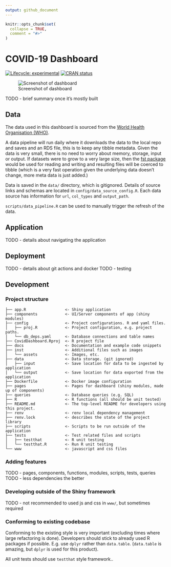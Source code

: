 ```yaml
---
output: github_document
---
```


<!-- README.md is generated from README.Rmd. Please edit that file -->

```r
knitr::opts_chunk$set(
  collapse = TRUE,
  comment = "#>"
)
```

# COVID-19 Dashboard

<!-- badges: start -->
[![Lifecycle: experimental](https://img.shields.io/badge/lifecycle-experimental-orange.svg)](https://lifecycle.r-lib.org/articles/stages.html#experimental)
[![CRAN status](https://www.r-pkg.org/badges/version/CovidDashboard)](https://CRAN.R-project.org/package=CovidDashboard)
<!-- badges: end -->

![Screenshot of dashboard](inst/assets/images/snapshot_sm.png)

TODO - brief summary once it's mostly built

## Data
The data used in this dashboard is sourced from the [World Health Organisation (WHO)](https://covid19.who.int/data).

A data pipeline will run daily where it downloads the data to the local repo
and saves and an RDS file, this is to keep any tibble metadata. Given the data
is very small, there is no need to worry about memory, storage, input or output.
If datasets were to grow to a very large size, then the 
[fst package](https://www.fstpackage.org/) would be used for reading and writing
and resulting files will be coerced to tibble (which is a very fast operation 
given the underlying data doesn't change, more meta data is just added.)

Data is saved in the `data/` directory, which is gitignored. Details of source
links and schemas are located in `config/data_source_config.R`. Each data source
has information for `url`, `col_types` and `output_path`.

`scripts/data_pipeline.R` can be used to manually trigger the refresh of the 
data.

## Application
TODO - details about navigating the application

## Deployment
TODO - details about git actions and docker
TODO - testing

## Development

### Project structure
```
├── app.R                 <- Shiny application
├── components            <- UI/Server components of app (shiny modules)
├── config                <- Project configurations. R and yaml files.
│   ├── proj.R            <- Project configuration, e.g. project paths.  
│   └── db_deps.yaml      <- Database connections and table names  
├── CovidDashboard.Rproj  <- R project file
├── docs                  <- Documentation and example code snippets
├── inst                  <- Additional files such as images
│   └── assets            <- Images, etc.
├── data                  <- Data storage. (git ignored)
│   ├── input             <- Save location for data to be ingested by application
│   └── output            <- Save location for data exported from the application
├── Dockerfile            <- Docker image configuration
├── pages                 <- Pages for dashboard (shiny modules, made up of components)
├── queries               <- Database queries (e.g. SQL)
├── R                     <- R functions (all should be unit tested)
├── README.md             <- The top-level README for developers using this project.
├── renv                  <- renv local dependency management
├── renv.lock             <- describes the state of the project library
├── scripts               <- Scripts to be run outside of the application
├── tests                 <- Test related files and scripts
│   ├── testthat          <- R unit testing
│   └── testthat.R        <- Run R unit testing
└── www                   <- javascript and css files
```

### Adding features
TODO - pages, components, functions, modules, scripts, tests, queries
TODO - less dependencies the better

### Developing outside of the Shiny framework
TODO - not recommended to used js and css in `www/`, but sometimes required

### Conforming to existing codebase
Conforming to the existing style is very important (excluding times where large
refactoring is done). Developers should stick to already used R packages if 
possible. E.g. use `dplyr` rather than `data.table`. (`data.table` is amazing, 
but `dplyr` is used for this product).

All unit tests should use `testthat` style framework..
